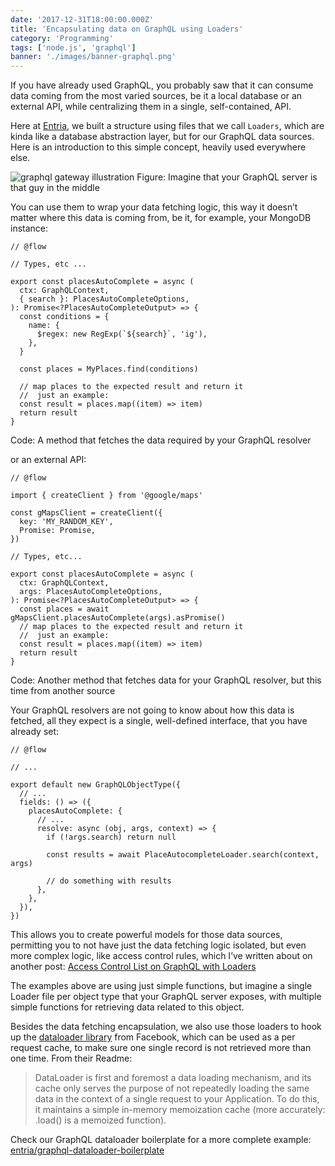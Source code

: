 ```yaml
---
date: '2017-12-31T18:00:00.000Z'
title: 'Encapsulating data on GraphQL using Loaders'
category: 'Programming'
tags: ['node.js', 'graphql']
banner: './images/banner-graphql.png'
---
```


<!-- This was originally posted to: https://medium.com/@jonathancardoso/encapsulating-data-on-graphql-using-loaders-9387b805c4fc -->

If you have already used GraphQL, you probably saw that it can consume data coming from the most varied sources, be it a local database or an external API, while centralizing them in a single, self-contained, API.

Here at [Entria](https://medium.com/entria), we built a structure using files that we call `Loaders`, which are kinda like a database abstraction layer, but for our GraphQL data sources. Here is an introduction to this simple concept, heavily used everywhere else.

![graphql gateway illustration](./images/graphql-gateway.png 'Imagine that your GraphQL server is that guy in the middle')
Figure: Imagine that your GraphQL server is that guy in the middle

You can use them to wrap your data fetching logic, this way it doesn’t matter where this data is coming from, be it, for example, your MongoDB instance:

```flow
// @flow

// Types, etc ...

export const placesAutoComplete = async (
  ctx: GraphQLContext,
  { search }: PlacesAutoCompleteOptions,
): Promise<?PlacesAutoCompleteOutput> => {
  const conditions = {
    name: {
      $regex: new RegExp(`${search}`, 'ig'),
    },
  }

  const places = MyPlaces.find(conditions)

  // map places to the expected result and return it
  //  just an example:
  const result = places.map((item) => item)
  return result
}
```

Code: A method that fetches the data required by your GraphQL resolver

or an external API:

```flow
// @flow

import { createClient } from '@google/maps'

const gMapsClient = createClient({
  key: 'MY_RANDOM_KEY',
  Promise: Promise,
})

// Types, etc...

export const placesAutoComplete = async (
  ctx: GraphQLContext,
  args: PlacesAutoCompleteOptions,
): Promise<?PlacesAutoCompleteOutput> => {
  const places = await gMapsClient.placesAutoComplete(args).asPromise()
  // map places to the expected result and return it
  //  just an example:
  const result = places.map((item) => item)
  return result
}
```

Code: Another method that fetches data for your GraphQL resolver, but this time from another source

Your GraphQL resolvers are not going to know about how this data is fetched, all they expect is a single, well-defined interface, that you have already set:

```flow
// @flow

// ...

export default new GraphQLObjectType({
  // ...
  fields: () => ({
    placesAutoComplete: {
      // ...
      resolve: async (obj, args, context) => {
        if (!args.search) return null

        const results = await PlaceAutocompleteLoader.search(context, args)

        // do something with results
      },
    },
  }),
})
```

<!-- TODO: Use embed link -->

This allows you to create powerful models for those data sources, permitting you to not have just the data fetching logic isolated, but even more complex logic, like access control rules, which I’ve written about on another post: [Access Control List on GraphQL with Loaders](https://medium.com/@jonathancardoso/access-control-list-on-graphql-with-loaders-b0ab1a80651d)

The examples above are using just simple functions, but imagine a single Loader file per object type that your GraphQL server exposes, with multiple simple functions for retrieving data related to this object.

Besides the data fetching encapsulation, we also use those loaders to hook up the [dataloader library](https://github.com/facebook/dataloader) from Facebook, which can be used as a per request cache, to make sure one single record is not retrieved more than one time. From their Readme:

> DataLoader is first and foremost a data loading mechanism, and its cache only serves the purpose of not repeatedly loading the same data in the context of a single request to your Application. To do this, it maintains a simple in-memory memoization cache (more accurately: .load() is a memoized function).

Check our GraphQL dataloader boilerplate for a more complete example: [entria/graphql-dataloader-boilerplate](https://github.com/entria/graphql-dataloader-boilerplate)
